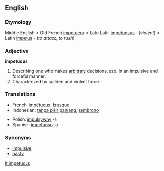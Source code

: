 ==English==

===Etymology===

Middle English < Old French [[impetueux]] < Late Latin [[impetuosus]] - (''violent'') < Latin [[impetus]] - (''to attack, to rush'') 

=== Adjective ===

'''impetuous'''

# Describing one who makes [[arbitrary]] decisions, esp. in an impulsive and forceful manner.
# Characterized by sudden and violent force.

=== Translations ===
{{top}}
<!--languages from A to I go here-->
*French: [[impétueux]], [[brusque]]
*Indonesian: [[tanpa pikir panjang]], [[sembrono]]
{{mid}}
<!--languages from J to Z go here-->
*Polish: [[impulsywny]] -a
*Spanish: [[impetuoso]] -a
{{bottom}}

=== Synonyms ===
*[[impulsive]]
*[[hasty]]
[[it:impetuous]]